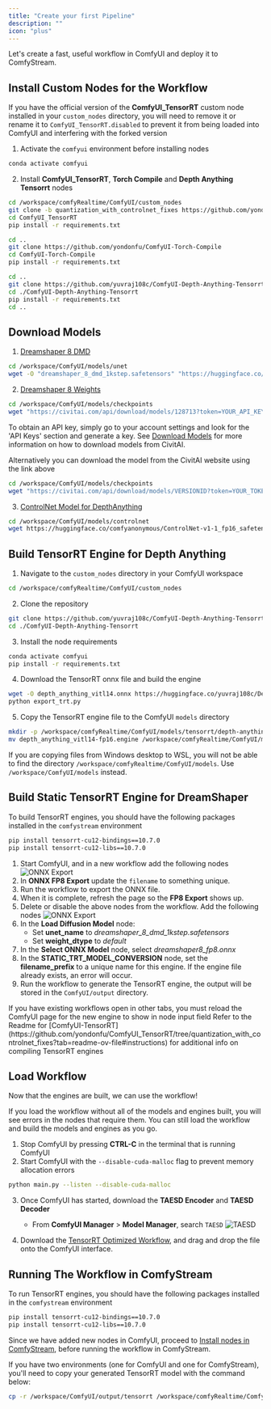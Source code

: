 ```yaml
---
title: "Create your first Pipeline"
description: ""
icon: "plus"
---
```


Let's create a fast, useful workflow in ComfyUI and deploy it to ComfyStream.

## Install Custom Nodes for the Workflow

<Note>If you have the official version of the **ComfyUI_TensorRT** custom node installed in your `custom_nodes` directory, you will need to remove it or rename it to `ComfyUI_TensorRT.disabled` to prevent it from being loaded into ComfyUI and interfering with the forked version</Note>

1. Activate the `comfyui` environment before installing nodes

```bash
conda activate comfyui
```

2. Install **ComfyUI_TensorRT**, **Torch Compile** and **Depth Anything Tensorrt** nodes
```bash
cd /workspace/comfyRealtime/ComfyUI/custom_nodes
git clone -b quantization_with_controlnet_fixes https://github.com/yondonfu/ComfyUI_TensorRT.git
cd ComfyUI_TensorRT
pip install -r requirements.txt

cd ..
git clone https://github.com/yondonfu/ComfyUI-Torch-Compile
cd ComfyUI-Torch-Compile
pip install -r requirements.txt

cd ..
git clone https://github.com/yuvraj108c/ComfyUI-Depth-Anything-Tensorrt.git
cd ./ComfyUI-Depth-Anything-Tensorrt
pip install -r requirements.txt
cd ..
```

## Download Models 

1. [Dreamshaper 8 DMD](https://huggingface.co/aaronb/dreamshaper-8-dmd-1kstep/tree/main)
```bash
cd /workspace/ComfyUI/models/unet
wget -O "dreamshaper_8_dmd_1kstep.safetensors" "https://huggingface.co/aaronb/dreamshaper-8-dmd-1kstep/resolve/main/diffusion_pytorch_model.safetensors?download=true"
```

2. [Dreamshaper 8 Weights](https://civitai.com/models/4384/dreamshaper)
```bash
cd /workspace/ComfyUI/models/checkpoints
wget "https://civitai.com/api/download/models/128713?token=YOUR_API_KEY" --content-disposition
```

<Note>To obtain an API key, simply go to your account settings and look for the 'API Keys' section and generate a key. See [Download Models](../reference/download-models) for more information on how to download models from CivitAI.</Note>

Alternatively you can download the model from the CivitAI website using the link above
```bash
cd /workspace/ComfyUI/models/checkpoints
wget "https://civitai.com/api/download/models/VERSIONID?token=YOUR_TOKEN_HERE" --content-disposition
```

3. [ControlNet Model for DepthAnything](https://huggingface.co/comfyanonymous/ControlNet-v1-1_fp16_safetensors)
```bash
cd /workspace/ComfyUI/models/controlnet
wget https://huggingface.co/comfyanonymous/ControlNet-v1-1_fp16_safetensors/resolve/main/control_v11f1p_sd15_depth_fp16.safetensors?download=true --content-disposition
```

## Build TensorRT Engine for Depth Anything

1. Navigate to the `custom_nodes` directory in your ComfyUI workspace

```bash
cd /workspace/comfyRealtime/ComfyUI/custom_nodes
```

2. Clone the repository

```bash
git clone https://github.com/yuvraj108c/ComfyUI-Depth-Anything-Tensorrt.git
cd ./ComfyUI-Depth-Anything-Tensorrt
```

3. Install the node requirements
```bash
conda activate comfyui
pip install -r requirements.txt
```

4. Download the TensorRT onnx file and build the engine
```bash
wget -O depth_anything_vitl14.onnx https://huggingface.co/yuvraj108c/Depth-Anything-2-Onnx/resolve/main/depth_anything_v2_vitb.onnx?download=true --content-disposition
python export_trt.py
```

5. Copy the TensorRT engine file to the ComfyUI `models` directory

```bash
mkdir -p /workspace/comfyRealtime/ComfyUI/models/tensorrt/depth-anything/
mv depth_anything_vitl14-fp16.engine /workspace/comfyRealtime/ComfyUI/models/tensorrt/depth-anything/
```
<Note>If you are copying files from Windows desktop to WSL, you will not be able to find the directory `/workspace/comfyRealtime/ComfyUI/models`. Use `/workspace/ComfyUI/models` instead.</Note>


## Build Static TensorRT Engine for DreamShaper

To build TensorRT engines, you should have the following packages installed in the `comfystream` environment
```bash
pip install tensorrt-cu12-bindings==10.7.0
pip install tensorrt-cu12-libs==10.7.0
```

1. Start ComfyUI, and in a new workflow add the following nodes ![ONNX Export](../../images/onnxexport.png)
2. In **ONNX FP8 Export** update the `filename` to something unique.
3. Run the workflow to export the ONNX file.
4. When it is complete, refresh the page so the **FP8 Export** shows up. 
5. Delete or disable the above nodes from the workflow. Add the following nodes ![ONNX Export](../../images/static-engine.png)
6. In the **Load Diffusion Model** node: 
    - Set **unet_name** to *dreamshaper_8_dmd_1kstep.safetensors*
    - Set **weight_dtype** to *default*
6. In the **Select ONNX Model** node, select *dreamshaper8_fp8.onnx*
7. In the **STATIC_TRT_MODEL_CONVERSION** node, set the **filename_prefix** to a unique name for this engine. <Warning>If the engine file already exists, an error will occur.</Warning>
8. Run the workflow to generate the TensorRT engine, the output will be stored in the `ComfyUI/output` directory.
<Note>
If you have existing workflows open in other tabs, you must reload the ComfyUI page for the new engine to show in node input field
</Note>

<Info>
Refer to the Readme for [ComfyUI-TensorRT](https://github.com/yondonfu/ComfyUI_TensorRT/tree/quantization_with_controlnet_fixes?tab=readme-ov-file#instructions) for additional info on compiling TensorRT engines
</Info>

## Load Workflow
Now that the engines are built, we can use the workflow!

<Note>If you load the workflow without all of the models and engines built, you will see errors in the nodes that require them. You can still load the workflow and build the models and engines as you go.</Note>

1. Stop ComfyUI by pressing **CTRL-C** in the terminal that is running ComfyUI
2. Start ComfyUI with the `--disable-cuda-malloc` flag to prevent memory allocation errors

```bash
python main.py --listen --disable-cuda-malloc
```

3. Once ComfyUI has started, download the **TAESD Encoder** and **TAESD Decoder**
    - From **ComfyUI Manager** > **Model Manager**, search `TAESD` ![TAESD](../../images/TAESD.png)

4. Download the [TensorRT Optimized Workflow](https://gist.githubusercontent.com/yondonfu/592a04e075e790981cd401124e0d84e4/raw/0fcf100e0f57cd1dc47621bb4018a9933d9ed2df/workflow.json), and drag and drop the file onto the ComfyUI interface.


## Running The Workflow in ComfyStream

To run TensorRT engines, you should have the following packages installed in the `comfystream` environment
```bash
pip install tensorrt-cu12-bindings==10.7.0
pip install tensorrt-cu12-libs==10.7.0
```

Since we have added new nodes in ComfyUI, proceed to [Install nodes in ComfyStream](../install/custom-node-installation#install-nodes-in-comfystream), before running the workflow in ComfyStream.

If you have two environments (one for ComfyUI and one for ComfyStream), you'll need to copy your generated TensorRT model with the command below:
```bash
cp -r /workspace/ComfyUI/output/tensorrt /workspace/comfyRealtime/ComfyUI/output/
```

